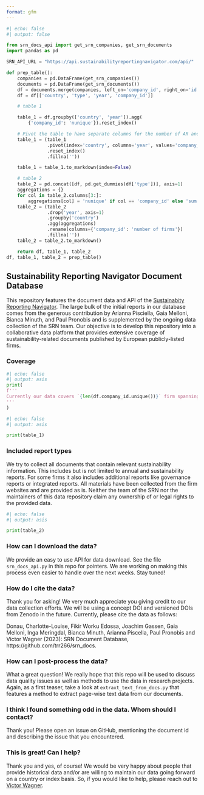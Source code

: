 ```yaml
---
format: gfm
---
```

```python
#| echo: false
#| output: false

from srn_docs_api import get_srn_companies, get_srn_documents
import pandas as pd

SRN_API_URL = "https://api.sustainabilityreportingnavigator.com/api/"

def prep_table():
    companies = pd.DataFrame(get_srn_companies())
    documents = pd.DataFrame(get_srn_documents())
    df = documents.merge(companies, left_on='company_id', right_on='id')
    df = df[['country', 'type', 'year', 'company_id']]

    # table 1

    table_1 = df.groupby(['country', 'year']).agg(
        {'company_id': 'nunique'}).reset_index()

    # Pivot the table to have separate columns for the number of AR and SR
    table_1 = (table_1
               .pivot(index='country', columns='year', values='company_id')
               .reset_index()
               .fillna(''))

    table_1 = table_1.to_markdown(index=False)

    # table 2
    table_2 = pd.concat([df, pd.get_dummies(df['type'])], axis=1)
    aggregations = {}
    for col in table_2.columns[3:]:
        aggregations[col] = 'nunique' if col == 'company_id' else 'sum'
    table_2 = (table_2
               .drop('year', axis=1)
               .groupby('country')
               .agg(aggregations)
               .rename(columns={'company_id': 'number of firms'})
               .fillna(''))
    table_2 = table_2.to_markdown()

    return df, table_1, table_2
df, table_1, table_2 = prep_table()
```
## Sustainability Reporting Navigator Document Database

This repository features the document data and API of the 
[Sustainabity Reporting Navigator](https://www.sustainabilityreportingnavigator.com).
The large bulk of the initial reports in our database comes from the generous contribution by Arianna Pisciella, Gaia Melloni, Bianca Minuth, and Paul Pronobis and is supplemented by the ongoing data collection of the SRN team. Our objective is to develop this repository into a collaborative data platform that 
provides extensive coverage of sustainability-related documents published 
by European publicly-listed firms.


### Coverage

```python
#| echo: false
#| output: asis
print(
f'''
Currently our data covers `{len(df.company_id.unique())}` firm spanning `{len(df.country.unique())}` countries and data from the time period `{df.year.min()}` to `{df.year.max()}`. Further information can be assessed from the table below.
'''
)
```

```python
#| echo: false
#| output: asis

print(table_1)
```

### Included report types

We try to collect all documents that contain relevant sustainability 
information. This includes but is not limited to annual and sustainability
reports. For some firms it also includes additional reports like governance 
reports or integrated reports. All materials have been collected from the firm 
websites and are provided as is. Neither the team of the SRN nor the maintainers 
of this data repository claim any ownership of or legal rights to the 
provided data. 

```python
#| echo: false
#| output: asis

print(table_2)
```


### How can I download the data?

We provide an easy to use API for data download. See the file `srn_docs_api.py` 
in this repo for pointers. We are working on making this process even easier 
to handle over the next weeks. Stay tuned!

### How do I cite the data?

Thank you for asking! We very much appreciate you giving credit to our data 
collection efforts. We will be using a concept DOI and versioned DOIs 
from Zenodo in the future. Currently, please cite the data as follows:

Donau, Charlotte-Louise, Fikir Worku Edossa, Joachim Gassen, Gaia Melloni, Inga Meringdal, Bianca Minuth, Arianna Piscella, Paul Pronobis and Victor Wagner (2023): SRN Document Database, https://github.com/trr266/srn_docs.

### How can I post-process the data?

What a great question! We really hope that this repo will be used to discuss 
data quality issues as well as methods to use the data in research
projects. Again, as a first teaser, take a look at 
`extraxt_text_from_docs.py` that features a method to extract page-wise 
text data from our documents.


### I think I found something odd in the data. Whom should I contact?

Thank you! Please open an issue on GitHub, mentioning the document id 
and describing the issue that you encountered.


### This is great! Can I help?

Thank you and yes, of course! We would be very happy about people that 
provide historical data and/or are willing to maintain our data going 
forward on a country or index basis. So, if you would like to help, please
reach out to [Victor Wagner](victor.wagner@lmu.de).

